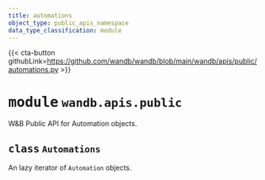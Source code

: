 ---
title: automations
object_type: public_apis_namespace
data_type_classification: module
---

{{< cta-button githubLink=https://github.com/wandb/wandb/blob/main/wandb/apis/public/automations.py >}}




# <kbd>module</kbd> `wandb.apis.public`
W&B Public API for Automation objects. 

## <kbd>class</kbd> `Automations`
An lazy iterator of `Automation` objects. 

